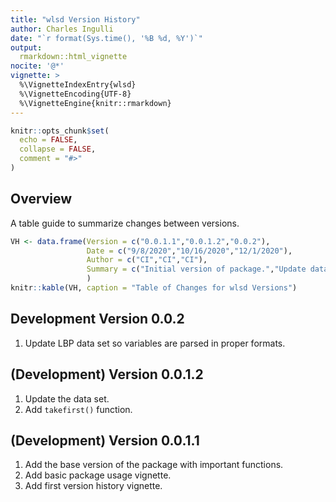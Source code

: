---
title: "wlsd Version History"
author: Charles Ingulli
date: "`r format(Sys.time(), '%B %d, %Y')`"
output: 
  rmarkdown::html_vignette
nocite: '@*'
vignette: >
  %\VignetteIndexEntry{wlsd}
  %\VignetteEncoding{UTF-8}
  %\VignetteEngine{knitr::rmarkdown}
---

```{r, include = FALSE}
knitr::opts_chunk$set(
  echo = FALSE,
  collapse = FALSE,
  comment = "#>"
)
```

## Overview

A table guide to summarize changes between versions.

```{r, echo = FALSE, results = "asis"}
VH <- data.frame(Version = c("0.0.1.1","0.0.1.2","0.0.2"),
                 Date = c("9/8/2020","10/16/2020","12/1/2020"),
                 Author = c("CI","CI","CI"),
                 Summary = c("Initial version of package.","Update data and functions.","Update data set.")
                 )
knitr::kable(VH, caption = "Table of Changes for wlsd Versions")
```


## Development Version 0.0.2
1. Update LBP data set so variables are parsed in proper formats.

## (Development) Version 0.0.1.2 

1. Update the data set.
2. Add `takefirst()` function.


## (Development) Version 0.0.1.1 

1. Add the base version of the package with important functions.
2. Add basic package usage vignette. 
3. Add first version history vignette.
